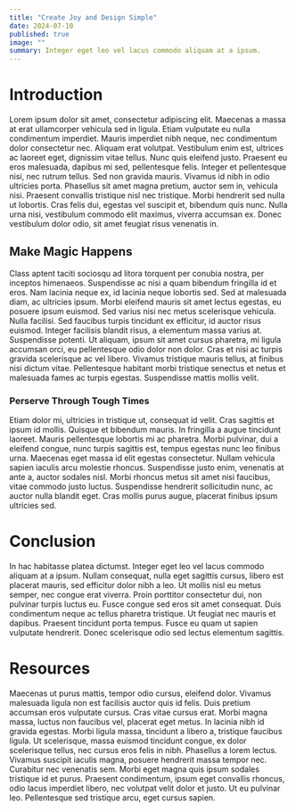 ```yaml
---
title: "Create Joy and Design Simple"
date: 2024-07-10
published: true
image: ""
summary: Integer eget leo vel lacus commodo aliquam at a ipsum.
---
```


# Introduction

Lorem ipsum dolor sit amet, consectetur adipiscing elit. Maecenas a massa at erat ullamcorper vehicula sed in ligula. Etiam vulputate eu nulla condimentum imperdiet. Mauris imperdiet nibh neque, nec condimentum dolor consectetur nec. Aliquam erat volutpat. Vestibulum enim est, ultrices ac laoreet eget, dignissim vitae tellus. Nunc quis eleifend justo. Praesent eu eros malesuada, dapibus mi sed, pellentesque felis. Integer et pellentesque nisi, nec rutrum tellus. Sed non gravida mauris. Vivamus id nibh in odio ultricies porta. Phasellus sit amet magna pretium, auctor sem in, vehicula nisi. Praesent convallis tristique nisl nec tristique. Morbi hendrerit sed nulla ut lobortis. Cras felis dui, egestas vel suscipit et, bibendum quis nunc. Nulla urna nisi, vestibulum commodo elit maximus, viverra accumsan ex. Donec vestibulum dolor odio, sit amet feugiat risus venenatis in.

## Make Magic Happens

Class aptent taciti sociosqu ad litora torquent per conubia nostra, per inceptos himenaeos. Suspendisse ac nisi a quam bibendum fringilla id et eros. Nam lacinia neque ex, id lacinia neque lobortis sed. Sed at malesuada diam, ac ultricies ipsum. Morbi eleifend mauris sit amet lectus egestas, eu posuere ipsum euismod. Sed varius nisi nec metus scelerisque vehicula. Nulla facilisi. Sed faucibus turpis tincidunt ex efficitur, id auctor risus euismod. Integer facilisis blandit risus, a elementum massa varius at. Suspendisse potenti. Ut aliquam, ipsum sit amet cursus pharetra, mi ligula accumsan orci, eu pellentesque odio dolor non dolor. Cras et nisi ac turpis gravida scelerisque ac vel libero. Vivamus tristique mauris tellus, at finibus nisi dictum vitae. Pellentesque habitant morbi tristique senectus et netus et malesuada fames ac turpis egestas. Suspendisse mattis mollis velit.

### Perserve Through Tough Times

Etiam dolor mi, ultricies in tristique ut, consequat id velit. Cras sagittis et ipsum id mollis. Quisque et bibendum mauris. In fringilla a augue tincidunt laoreet. Mauris pellentesque lobortis mi ac pharetra. Morbi pulvinar, dui a eleifend congue, nunc turpis sagittis est, tempus egestas nunc leo finibus urna. Maecenas eget massa id elit egestas consectetur. Nullam vehicula sapien iaculis arcu molestie rhoncus. Suspendisse justo enim, venenatis at ante a, auctor sodales nisl. Morbi rhoncus metus sit amet nisi faucibus, vitae commodo justo luctus. Suspendisse hendrerit sollicitudin nunc, ac auctor nulla blandit eget. Cras mollis purus augue, placerat finibus ipsum ultricies sed.

# Conclusion

In hac habitasse platea dictumst. Integer eget leo vel lacus commodo aliquam at a ipsum. Nullam consequat, nulla eget sagittis cursus, libero est placerat mauris, sed efficitur dolor nibh a leo. Ut mollis nisl eu metus semper, nec congue erat viverra. Proin porttitor consectetur dui, non pulvinar turpis luctus eu. Fusce congue sed eros sit amet consequat. Duis condimentum neque ac tellus pharetra tristique. Ut feugiat nec mauris et dapibus. Praesent tincidunt porta tempus. Fusce eu quam ut sapien vulputate hendrerit. Donec scelerisque odio sed lectus elementum sagittis.

# Resources 

Maecenas ut purus mattis, tempor odio cursus, eleifend dolor. Vivamus malesuada ligula non est facilisis auctor quis id felis. Duis pretium accumsan eros vulputate cursus. Cras vitae cursus erat. Morbi magna massa, luctus non faucibus vel, placerat eget metus. In lacinia nibh id gravida egestas. Morbi ligula massa, tincidunt a libero a, tristique faucibus ligula. Ut scelerisque, massa euismod tincidunt congue, ex dolor scelerisque tellus, nec cursus eros felis in nibh. Phasellus a lorem lectus. Vivamus suscipit iaculis magna, posuere hendrerit massa tempor nec. Curabitur nec venenatis sem. Morbi eget magna quis ipsum sodales tristique id et purus. Praesent condimentum, ipsum eget convallis rhoncus, odio lacus imperdiet libero, nec volutpat velit dolor et justo. Ut eu pulvinar leo. Pellentesque sed tristique arcu, eget cursus sapien.